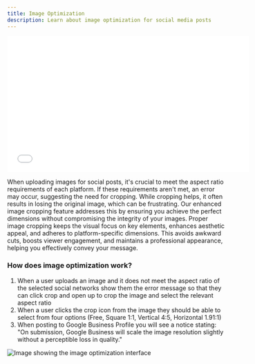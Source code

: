 ```yaml
---
title: Image Optimization
description: Learn about image optimization for social media posts
---
```


<iframe src="//www.youtube-nocookie.com/embed/PtSGpHK59XY" width="560" height="315" frameBorder="0" allowFullScreen=""></iframe>

When uploading images for social posts, it's crucial to meet the aspect ratio requirements of each platform. If these requirements aren't met, an error may occur, suggesting the need for cropping. While cropping helps, it often results in losing the original image, which can be frustrating. Our enhanced image cropping feature addresses this by ensuring you achieve the perfect dimensions without compromising the integrity of your images. Proper image cropping keeps the visual focus on key elements, enhances aesthetic appeal, and adheres to platform-specific dimensions. This avoids awkward cuts, boosts viewer engagement, and maintains a professional appearance, helping you effectively convey your message. 

### **How does image optimization work?** 

1. When a user uploads an image and it does not meet the aspect ratio of the selected social networks show them the error message so that they can click crop and open up to crop the image and select the relevant aspect ratio
2. When a user clicks the crop icon from the image they should be able to select from four options (Free, Square 1:1, Vertical 4:5, Horizontal 1.91:1)
3. When posting to Google Business Profile you will see a notice stating: "On submission, Google Business will scale the image resolution slightly without a perceptible loss in quality."

![Image showing the image optimization interface](/img/social-marketing/image-optimization.jpg)